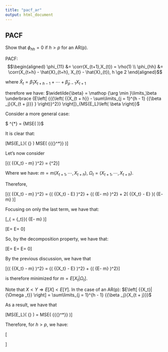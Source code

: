 ```yaml
---
title: "pacf_ar"
output: html_document
---
```



## PACF

Show that $\phi_{hh} = 0$ if $h > p$ for an AR(p).

PACF: 
$$\begin{aligned}
\phi_{11} &= \corr(X_{t+1},X_{t}) = \rho(1) \\
\phi_{hh} &= \corr(X_{t+h} - \hat{X}_{t+h}, X_{t} - \hat{X}_{t}), h \ge 2
\end{aligned}$$

where $\hat{X}_t = \widetilde{\beta}_1 X_{t+h-1} + \cdots + \widetilde{\beta}_{p-1} X_{t+1}$

therefore we have:
$\widetilde{\beta} = \mathop {\arg \min }\limits_\beta  \underbrace {E\left[ {{{\left( {{X_{t + h}} - \sum\limits_{j = 1}^{h - 1} {{\beta _j}{X_{t + j}}} } \right)}^2}} \right]}_{MS{E_L}\left( \beta  \right)}$

Consider a more general case:

$ \widetilde{\beta}^{*} = \mathop {\arg \min }\limits_\beta  \underbrace {E\left[ {{{\left( {{X_{t + h}} - m\left( {{X_{t + 1}}, \cdots ,{X_{t + h}}} \right)} \right)}^2}} \right]}_{MSE\left( \beta  \right)}$

It is clear that:

\[MS{E_L}\left( {\tilde \beta } \right) \ge MSE\left( {{{\tilde \beta }^*}} \right)\]

Let's now consider 

\[{\left( {{X_t} - m} \right)^2} = {\left[ {\left( {{X_t} - E\left[ {{X_t}|{\Omega _t}} \right]} \right) + \left( {E\left[ {{X_t}|{\Omega _t}} \right] - m} \right)} \right]^2}\]

Where we have: $m = m\left( {{X_{t + 1}}, \cdots ,{X_{t + h}}} \right)$, ${\Omega _t} = \left( {{X_{t + 1}}, \cdots ,{X_{t + h}}} \right)$.

Therefore, 

\[{\left( {{X_t} - m} \right)^2} = {\left( {{X_t} - E\left[ {{X_t}|{\Omega _T}} \right]} \right)^2} + {\left( {E\left[ {{X_t}|{\Omega _T}} \right] - m} \right)^2} + 2\left( {{X_t} - E\left[ {{X_t}|{\Omega _t}} \right]} \right)\left( {E\left[ {{X_t}|{\Omega _T}} \right] - m} \right)\]


Focusing on only the last term, we have that:

\[\underbrace {\left( {{X_t} - E\left[ {{X_t}|{\Omega _t}} \right]} \right)}_{ = {\varepsilon _t}}\left( {E\left[ {{X_t}|{\Omega _T}} \right] - m} \right)\]

\[E\left[ {{\varepsilon _t}|{\Omega _t}} \right] = E\left[ {{X_t} - E\left[ {{X_t}|{\Omega _t}} \right]|{\Omega _t}} \right] = 0\]

So, by the decomposition property, we have that:

\[E\left[ {{\varepsilon _t}\left( {E\left[ {{X_t}|{\Omega _t}} \right] - m} \right)} \right] = E\left[ {E\left[ {{\varepsilon _t}\left( {E\left[ {{X_t}|{\Omega _t}} \right] - m} \right)|{\Omega _t}} \right]} \right] = E\left[ {\underbrace {E\left[ {{\varepsilon _t}|{\Omega _t}} \right]}_{ = 0}\left( {E\left[ {{X_t}|{\Omega _t}} \right] - m} \right)} \right] = 0\]

By the previous discussion, we have that

\[{\left( {{X_t} - m} \right)^2} = {\left( {{X_t} - E\left[ {{X_t}|{\Omega _t}} \right]} \right)^2} + {\left( {E\left[ {{X_t}|{\Omega _t}} \right] - m} \right)^2}\]

is therefore minimized for $m = E\left[ {{X_t}|{\Omega _t}} \right]$.

Note that $X < Y \Rightarrow E[X] < E[Y]$. In the case of an AR(p): $E\left[ {{X_t}|{\Omega _t}} \right] = \sum\limits_{j = 1}^{h - 1} {{\beta _j}{X_{t + j}}}$ 

As a result, we have that 

\[MS{E_L}\left( {\tilde \beta } \right) = MSE\left( {{{\tilde \beta }^*}} \right)\]

Therefore, for $h > p$, we have:

\[\begin{aligned}
  {\phi _{hh}} &= corr\left( {{X_{t + h}} - E\left[ {{X_{t + h}}|{X_{t + 1}}, \cdots ,{X_{t + h - 1}}} \right],{X_t} - E\left[ {{X_t}|{X_{t - h}}, \cdots ,{X_{t - 1}}} \right]} \right) \hfill \\
   &= corr\left( \begin{gathered}
  {X_{t + h}} - E\left[ {{\phi _1}{X_{t + h - 1}} +  \cdots {\phi _p}{X_{t + h - p}} + {W_{t + h}}|{X_{t + 1}}, \cdots ,{X_{t + h - 1}}} \right], \hfill \\
  {X_t} - E\left[ {{X_t}|{X_{t - h}}, \cdots ,{X_{t - 1}}} \right] \hfill \\ 
\end{gathered}  \right) \hfill \\
   &= corr\left( {{W_{t + h}},{W_t}} \right) = 0 \hfill \\ 
\end{aligned} \]
